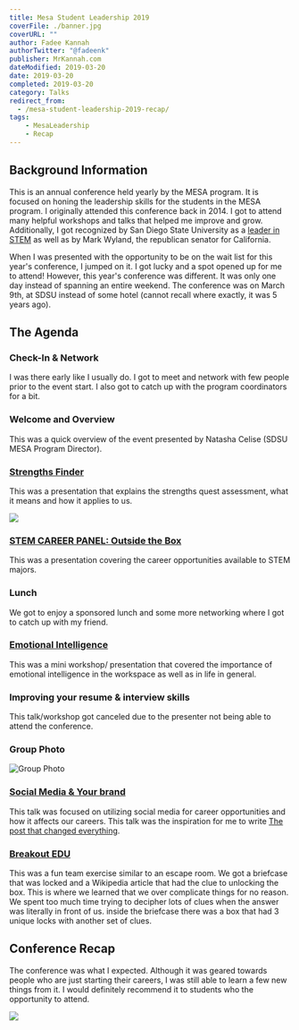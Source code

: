 ---
title: Mesa Student Leadership 2019
coverFile: ./banner.jpg
coverURL: ""
author: Fadee Kannah
authorTwitter: "@fadeenk"
publisher: MrKannah.com
dateModified: 2019-03-20
date: 2019-03-20
completed: 2019-03-20
category: Talks
redirect_from:
  - /mesa-student-leadership-2019-recap/
tags:
    - MesaLeadership
    - Recap
---

## Background Information
This is an annual conference held yearly by the MESA program. It is focused on honing the leadership skills for the students in the MESA program. I originally attended this conference back in 2014. I got to attend many helpful workshops and talks that helped me improve and grow. Additionally, I got recognized by San Diego State University as a [leader in STEM](http://newscenter.sdsu.edu/sdsu_newscenter/news_story.aspx?sid=75337) as well as by Mark Wyland, the republican senator for California.

When I was presented with the opportunity to be on the wait list for this year's conference, I jumped on it. I got lucky and a spot opened up for me to attend! However, this year's conference was different. It was only one day instead of spanning an entire weekend. The conference was on March 9th, at SDSU instead of some hotel (cannot recall where exactly, it was 5 years ago).

## The Agenda
### Check-In & Network
I was there early like I usually do. I got to meet and network with few people prior to the event start. I also got to catch up with the program coordinators for a bit.

### Welcome and Overview
This was a quick overview of the event presented by Natasha Celise (SDSU MESA Program Director).

### [Strengths Finder](./strengthsFinder)
This was a presentation that explains the strengths quest assessment, what it means and how it applies to us. 

![](./talk.jpg)

### [STEM CAREER PANEL: Outside the Box](./OutsideTheBox)
This was a presentation covering the career opportunities available to STEM majors.

### Lunch
We got to enjoy a sponsored lunch and some more networking where I got to catch up with my friend.

### [Emotional Intelligence](/emotionalIntelligence)
This was a mini workshop/ presentation that covered the importance of emotional intelligence in the workspace as well as in life in general.

### Improving your resume & interview skills
This talk/workshop got canceled due to the presenter not being able to attend the conference.

### Group Photo
![Group Photo](./group.jpg)

### [Social Media & Your brand](/socialMediaAndBrand)
This talk was focused on utilizing social media for career opportunities and how it affects our careers. This talk was the inspiration for me to write [The post that changed everything](/the-post-that-changed-everything).

### [Breakout EDU](https://www.breakoutedu.com/)
This was a fun team exercise similar to an escape room. We got a briefcase that was locked and a Wikipedia article that had the clue to unlocking the box. This is where we learned that we over complicate things for no reason. We spent too much time trying to decipher lots of clues when the answer was literally in front of us. inside the briefcase there was a box that had 3 unique locks with another set of clues.
 
## Conference Recap 
The conference was what I expected. Although it was geared towards people who are just starting their careers, I was still able to learn a few new things from it. I would definitely recommend it to students who the opportunity to attend. 

![](./cert.jpg)
